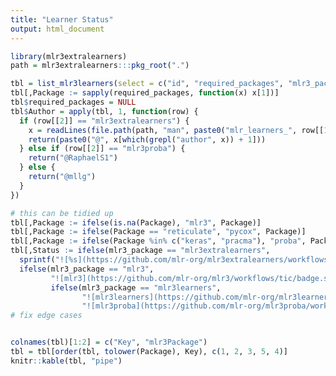 ```yaml
---
title: "Learner Status"
output: html_document
---
```


```r
library(mlr3extralearners)
path = mlr3extralearners:::pkg_root(".")

tbl = list_mlr3learners(select = c("id", "required_packages", "mlr3_package"))
tbl[,Package := sapply(required_packages, function(x) x[1])]
tbl$required_packages = NULL
tbl$Author = apply(tbl, 1, function(row) {
  if (row[[2]] == "mlr3extralearners") {
    x = readLines(file.path(path, "man", paste0("mlr_learners_", row[[1]], ".Rd")))
    return(paste0("@", x[which(grepl("author", x)) + 1]))
  } else if (row[[2]] == "mlr3proba") {
    return("@RaphaelS1")
  } else {
    return("@mllg")
  }
})

# this can be tidied up
tbl[,Package := ifelse(is.na(Package), "mlr3", Package)]
tbl[,Package := ifelse(Package == "reticulate", "pycox", Package)]
tbl[,Package := ifelse(Package %in% c("keras", "pracma"), "proba", Package)]
tbl[,Status := ifelse(mlr3_package == "mlr3extralearners",
  sprintf("![%s](https://github.com/mlr-org/mlr3extralearners/workflows/%s%s(macOS-latest,%srelease)/badge.svg)", Package, Package, "%20", "%20"),
  ifelse(mlr3_package == "mlr3",
         "![mlr3](https://github.com/mlr-org/mlr3/workflows/tic/badge.svg)",
         ifelse(mlr3_package == "mlr3learners",
                "![mlr3learners](https://github.com/mlr-org/mlr3learners/workflows/tic/badge.svg)",
                "![mlr3proba](https://github.com/mlr-org/mlr3proba/workflows/tic/badge.svg)")))]
# fix edge cases


colnames(tbl)[1:2] = c("Key", "mlr3Package")
tbl = tbl[order(tbl, tolower(Package), Key), c(1, 2, 3, 5, 4)]
knitr::kable(tbl, "pipe")
```